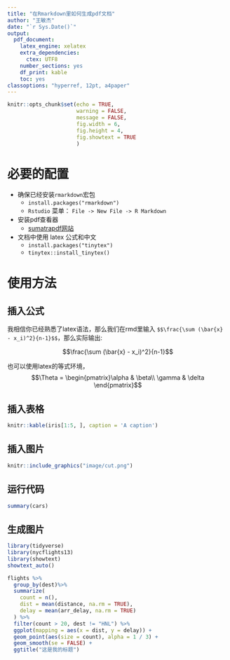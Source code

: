 ```yaml
---
title: "在Rmarkdown里如何生成pdf文档"
author: "王敏杰"
date: "`r Sys.Date()`"
output:
  pdf_document: 
    latex_engine: xelatex
    extra_dependencies:
      ctex: UTF8
    number_sections: yes
    df_print: kable
    toc: yes
classoptions: "hyperref, 12pt, a4paper"
---
```




```r
knitr::opts_chunk$set(echo = TRUE, 
                      warning = FALSE, 
                      message = FALSE,
                      fig.width = 6, 
                      fig.height = 4,
                      fig.showtext = TRUE
                      )
```




# 必要的配置

* 确保已经安装`rmarkdown`宏包
  + `install.packages("rmarkdown")`
  + `Rstudio` 菜单： `File -> New File -> R Markdown`
  
  
  
* 安装pdf查看器
  +  [sumatrapdf网站](https://www.sumatrapdfreader.org/download-free-pdf-viewer.html)
 
 
 
* 文档中使用 latex 公式和中文
  +  `install.packages("tinytex")`
  +  `tinytex::install_tinytex()`




# 使用方法
## 插入公式

我相信你已经熟悉了latex语法，那么我们在rmd里输入
`$$\frac{\sum (\bar{x} - x_i)^2}{n-1}$$`，那么实际输出:

$$\frac{\sum (\bar{x} - x_i)^2}{n-1}$$

也可以使用latex的等式环境， 
$$\Theta = \begin{pmatrix}\alpha & \beta\\
\gamma & \delta
\end{pmatrix}$$







## 插入表格

```r
knitr::kable(iris[1:5, ], caption = 'A caption')
```


## 插入图片


```r
knitr::include_graphics("image/cut.png")
```



## 运行代码

```r
summary(cars)
```


## 生成图片

```r
library(tidyverse)
library(nycflights13)
library(showtext)
showtext_auto()

flights %>%
  group_by(dest)%>%
  summarize(
    count = n(),
    dist = mean(distance, na.rm = TRUE),
    delay = mean(arr_delay, na.rm = TRUE)
  ) %>%
  filter(count > 20, dest != "HNL") %>%
  ggplot(mapping = aes(x = dist, y = delay)) +
  geom_point(aes(size = count), alpha = 1 / 3) +
  geom_smooth(se = FALSE) +
  ggtitle("这是我的标题")
```




